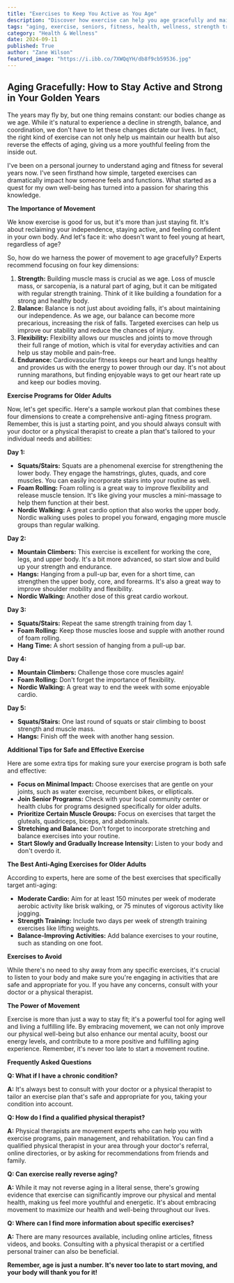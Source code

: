 ```yaml
---
title: "Exercises to Keep You Active as You Age"
description: "Discover how exercise can help you age gracefully and maintain your health and independence. This blog post provides a comprehensive guide to creating a workout plan tailored to older adults, including strength training, balance exercises, and cardio recommendations. "
tags: "aging, exercise, seniors, fitness, health, wellness, strength training, balance, flexibility, endurance, cardio, workout plan, active aging, healthy aging, senior fitness, movement, mobility, independence, fall prevention"
category: "Health & Wellness"
date: 2024-09-11
published: True
author: "Zane Wilson"
featured_image: "https://i.ibb.co/7XWQqYH/db8f9cb59536.jpg"
---
```


##  Aging Gracefully: How to Stay Active and Strong in Your Golden Years

The years may fly by, but one thing remains constant: our bodies change as we age. While it's natural to experience a decline in strength, balance, and coordination, we don't have to let these changes dictate our lives. In fact, the right kind of exercise can not only help us maintain our health but also reverse the effects of aging, giving us a more youthful feeling from the inside out.

I've been on a personal journey to understand aging and fitness for several years now. I've seen firsthand how simple, targeted exercises can dramatically impact how someone feels and functions. What started as a quest for my own well-being has turned into a passion for sharing this knowledge.

**The Importance of Movement**

We know exercise is good for us, but it's more than just staying fit.  It's about reclaiming your independence, staying active, and feeling confident in your own body. And let's face it: who doesn't want to feel young at heart, regardless of age? 

So, how do we harness the power of movement to age gracefully?  Experts recommend focusing on four key dimensions:

1.  **Strength:** Building muscle mass is crucial as we age.  Loss of muscle mass, or sarcopenia, is a natural part of aging, but it can be mitigated with regular strength training.  Think of it like building a foundation for a strong and healthy body. 
2.  **Balance:**  Balance is not just about avoiding falls, it's about maintaining our independence.  As we age, our balance can become more precarious, increasing the risk of falls.  Targeted exercises can help us improve our stability and reduce the chances of injury.
3.  **Flexibility:**  Flexibility allows our muscles and joints to move through their full range of motion, which is vital for everyday activities and can help us stay mobile and pain-free. 
4.  **Endurance:**  Cardiovascular fitness keeps our heart and lungs healthy and provides us with the energy to power through our day.  It's not about running marathons, but finding enjoyable ways to get our heart rate up and keep our bodies moving. 

**Exercise Programs for Older Adults**

Now, let's get specific. Here's a sample workout plan that combines these four dimensions to create a comprehensive anti-aging fitness program. Remember, this is just a starting point, and you should always consult with your doctor or a physical therapist to create a plan that's tailored to your individual needs and abilities:

**Day 1:**

- **Squats/Stairs:** Squats are a phenomenal exercise for strengthening the lower body. They engage the hamstrings, glutes, quads, and core muscles. You can easily incorporate stairs into your routine as well. 
- **Foam Rolling:** Foam rolling is a great way to improve flexibility and release muscle tension.  It's like giving your muscles a mini-massage to help them function at their best.
- **Nordic Walking:**  A great cardio option that also works the upper body. Nordic walking uses poles to propel you forward, engaging more muscle groups than regular walking. 

**Day 2:**

- **Mountain Climbers:** This exercise is excellent for working the core, legs, and upper body. It's a bit more advanced, so start slow and build up your strength and endurance.
- **Hangs:** Hanging from a pull-up bar, even for a short time, can strengthen the upper body, core, and forearms.  It's also a great way to improve shoulder mobility and flexibility.
- **Nordic Walking:**  Another dose of this great cardio workout. 

**Day 3:**

- **Squats/Stairs:** Repeat the same strength training from day 1. 
- **Foam Rolling:** Keep those muscles loose and supple with another round of foam rolling.
- **Hang Time:** A short session of hanging from a pull-up bar. 

**Day 4:**

- **Mountain Climbers:**  Challenge those core muscles again!
- **Foam Rolling:**  Don't forget the importance of flexibility.
- **Nordic Walking:**  A great way to end the week with some enjoyable cardio. 

**Day 5:**

- **Squats/Stairs:** One last round of squats or stair climbing to boost strength and muscle mass.
- **Hangs:**  Finish off the week with another hang session.

**Additional Tips for Safe and Effective Exercise**

Here are some extra tips for making sure your exercise program is both safe and effective:

- **Focus on Minimal Impact:** Choose exercises that are gentle on your joints, such as water exercise, recumbent bikes, or ellipticals. 
- **Join Senior Programs:** Check with your local community center or health clubs for programs designed specifically for older adults.
- **Prioritize Certain Muscle Groups:**  Focus on exercises that target the gluteals, quadriceps, biceps, and abdominals.
- **Stretching and Balance:**  Don't forget to incorporate stretching and balance exercises into your routine.  
- **Start Slowly and Gradually Increase Intensity:**  Listen to your body and don't overdo it.

**The Best Anti-Aging Exercises for Older Adults**

According to experts, here are some of the best exercises that specifically target anti-aging:

- **Moderate Cardio:**  Aim for at least 150 minutes per week of moderate aerobic activity like brisk walking, or 75 minutes of vigorous activity like jogging.  
- **Strength Training:**  Include two days per week of strength training exercises like lifting weights.
- **Balance-Improving Activities:**  Add balance exercises to your routine, such as standing on one foot.

**Exercises to Avoid**

While there's no need to shy away from any specific exercises, it's crucial to listen to your body and make sure you're engaging in activities that are safe and appropriate for you. If you have any concerns, consult with your doctor or a physical therapist.

**The Power of Movement**

Exercise is more than just a way to stay fit; it's a powerful tool for aging well and living a fulfilling life.  By embracing movement, we can not only improve our physical well-being but also enhance our mental acuity, boost our energy levels, and contribute to a more positive and fulfilling aging experience.  Remember, it's never too late to start a movement routine.

**Frequently Asked Questions**

**Q: What if I have a chronic condition?**

**A:**  It's always best to consult with your doctor or a physical therapist to tailor an exercise plan that's safe and appropriate for you, taking your condition into account.  

**Q: How do I find a qualified physical therapist?**

**A:** Physical therapists are movement experts who can help you with exercise programs, pain management, and rehabilitation. You can find a qualified physical therapist in your area through your doctor's referral, online directories, or by asking for recommendations from friends and family.

**Q: Can exercise really reverse aging?**

**A:** While it may not reverse aging in a literal sense, there's growing evidence that exercise can significantly improve our physical and mental health, making us feel more youthful and energetic.  It's about embracing movement to maximize our health and well-being throughout our lives.

**Q: Where can I find more information about specific exercises?**

**A:**  There are many resources available, including online articles, fitness videos, and books. Consulting with a physical therapist or a certified personal trainer can also be beneficial.  

**Remember, age is just a number.  It's never too late to start moving, and your body will thank you for it!** 
